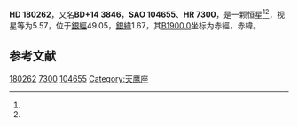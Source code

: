 {{Starbox begin
| name = HD 180262
}}
{{Starbox observe
| epoch = [[J2000.0|J2000.0]]
| constell = {{星座名待查}}<ref name=SIMBAD>{{cite web
 | url=http://simbad.u-strasbg.fr/simbad/sim-id?Ident=HR+7300
 | title=Pulsating variable Star
 | publisher=Centre de Données astronomiques de Strasbourg
 | work=SIMBAD
 | accessdate=2012-07-13
 | archive-date=2019-06-05
 | archive-url=https://web.archive.org/web/20190605141859/http://simbad.u-strasbg.fr/simbad/sim-id?Ident=HR+7300
 | dead-url=no
 }}</ref><ref name=DATA>{{cite web
 | url=http://vizier.u-strasbg.fr/viz-bin/VizieR-5?-out.add=.&-source=5050&-corr=PK=HR&-out.max=9999&HR=7300
 | title=VizieR Detailed Page
 | accessdate=2012-07-13
 | archive-date=2019-06-06
 | archive-url=https://web.archive.org/web/20190606152243/http://vizier.u-strasbg.fr/viz-bin/VizieR-5?-out.add=.&-source=5050&-corr=PK=HR&-out.max=9999&HR=7300
 | dead-url=no
 }}</ref>
| 星官 = 
| ra = {{RA|19|15|20.1}}<ref name=SIMBAD /><ref name=DATA />
| dec = {{DEC|+15|5|1}}<ref name=SIMBAD /><ref name=DATA />
| appmag_v = 5.57<ref name=SIMBAD /><ref name=DATA />
}}
{{Starbox character
| class = G8II-III<ref name=SIMBAD /><ref name=DATA />
| b-v = 1.07<ref name=SIMBAD /><ref name=DATA />
| u-b = 0.87<ref name=SIMBAD /><ref name=DATA />
| r-i = 0.54<ref name=SIMBAD /><ref name=DATA />
| variable = 
}}
{{Starbox astrometry
| radial_v = 0.87
| prop_mo_ra = -25
| parallax = 
| p_error = 
}}
{{Starbox catalog
| names =BD+14 3846，[[SAO星表|SAO]] 104655，[[HD星表|HD]] 180262，[[HR星表|HR]] 7300}}
{{Starbox reference |Simbad=HR+7300}}
{{Starbox end}}

'''HD 180262'''，又名'''BD+14 3846'''，'''SAO 104655'''、'''HR 7300'''，是一颗恒星<ref name=SIMBAD /><ref name=DATA />，视星等为5.57，位于[[銀道座標系|銀經]]49.05，[[銀道座標系|銀緯]]1.67，其[[B1900.0|B1900.0]]坐标为赤經{{RA|19|10|46.7}}，赤緯{{DEC|+14|1.67|34}}。

== 参考文献 ==
{{reflist}}

{{star-stub}}

[[Category:HD和HDE天體|180262]]
[[Category:HR天體|7300]]
[[Category:SAO天體|104655]]
[[Category:天鹰座|Category:天鹰座]]